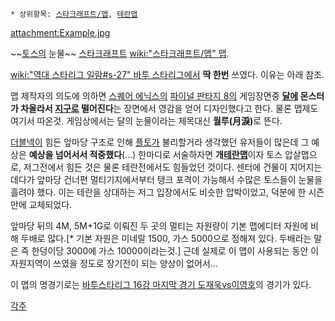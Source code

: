 * 상위항목: [[스타크래프트/맵]], [[테란맵]]

attachment:Example.jpg

~~[[토스]]의 눈물~~
[[스타크래프트]] [[wiki:"스타크래프트/맵" 맵]].

[[wiki:"역대 스타리그 일람#s-27" 바투 스타리그]]에서 '''딱 한번''' 쓰였다. 이유는 아래 참조.

맵 제작자의 의도에 의하면 [[스퀘어 에닉스]]의 [[파이널 판타지 8]]의 게임장면중 '''[[달]]에 몬스터가 차올라서 [[지구]]로 떨어진다'''는 장면에서 영감을 얻어 디자인했다고 한다. 물론 맵제도 여기서 따온것. 게임상에서는 달의 눈물이라는 제목대신 '''월루(月淚)'''로 뜬다.

[[더블넥]]이 힘든 앞마당 구조로 인해 [[플토]]가 불리할거라 생각했던 유저들이 많은데 그 예상은 '''예상을 넘어서서 적중했다'''(...) 한마디로 서술하자면 '''개[[테란맵]]'''이자 토스 압살맵으로, 저그전에서 힘든 것은 물론 테란전에서도 힘들었던 것이다. 센터에 건물이 지어지는데다가 앞마당 건너편 멀티기지에서부터 탱크 포격이 가능해서 수많은 토스들이 눈물을 흘려야 했다. 이는 테란을 상대하는 저그 입장에서도 비슷한 압박이었고, 덕분에 한 시즌만에 교체되었다.

앞마당 뒤의 4M, 5M+1G로 이뤄진 두 곳의 멀티는 자원량이 기본 맵에디터 자원에 비해 두배로 많다.[* 기본 자원은 미네랄 1500, 가스 5000으로 정해져 있다. 두배라는 말은 즉 한덩이당 3000에 가스 10000이라는것.] 근데 실제로 이 맵이 사용되는 동안 이 자원지역이 쓰였을 정도로 장기전이 되는 양상이 없어서...

이 맵의 명경기로는 [https://www.youtube.com/watch?v=4j-cTzV8vB8 바투스타리그 16강 마지막 경기 도재욱vs이영호]의 경기가 있다.

[[각주]]
